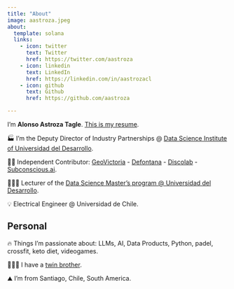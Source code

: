 ```yaml
---
title: "About"
image: aastroza.jpeg
about:
  template: solana
  links:
    - icon: twitter
      text: Twitter
      href: https://twitter.com/aastroza
    - icon: linkedin
      text: LinkedIn
      href: https://linkedin.com/in/aastrozacl
    - icon: github
      text: Github
      href: https://github.com/aastroza

---
```


I'm **Alonso Astroza Tagle**. [This is my resume](https://docs.google.com/document/d/1wxtLNsBQYz-peTrHwgZdpdJh3xIa_v-jNS0JNXj7tUo/edit?usp=sharing).

🏭 I'm the Deputy Director of Industry Partnerships @  [Data Science Institute of Universidad del Desarrollo](https://ingenieria.udd.cl/persona/alonso-astroza-tagle/).

👨‍💻 Independent Contributor: [GeoVictoria](https://www.geovictoria.com) - [Defontana](https://www.defontana.com) - [Discolab](https://www.discolab.cl) - [Subconscious.ai](https://www.subconscious.ai/).

👨🏻‍🏫 Lecturer of the [Data Science Master’s program @ Universidad del Desarrollo](https://ingenieria.udd.cl/postgrado/magister-en-data-science/profesores/).

💡 Electrical Engineer @ Universidad de Chile.


## Personal

🔥 Things I'm passionate about: LLMs, AI, Data Products, Python, padel, crossfit, keto diet, videogames.

🧑‍🤝‍🧑 I have a [twin brother](https://sastroza.cl/).

⛰️ I'm from Santiago, Chile, South America.
